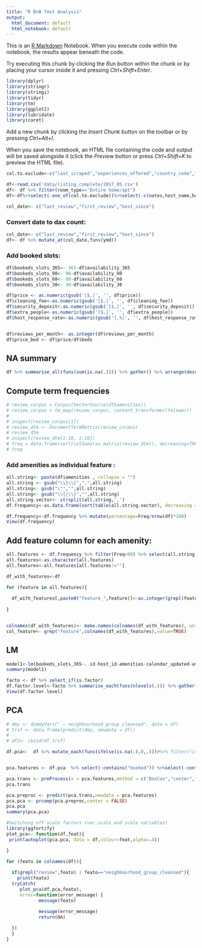 ```yaml
---
title: "R BnB Text Analysis"
output:
  html_document: default
  html_notebook: default
---
```


This is an [R Markdown](http://rmarkdown.rstudio.com) Notebook. When you execute code within the notebook, the results appear beneath the code. 

Try executing this chunk by clicking the *Run* button within the chunk or by placing your cursor inside it and pressing *Ctrl+Shift+Enter*. 

```r
library(dplyr)
library(stringr)
library(stringi)
library(tidyr)
library(tm)
library(ggplot2)
library(lubridate)
library(caret)
```

Add a new chunk by clicking the *Insert Chunk* button on the toolbar or by pressing *Ctrl+Alt+I*.

When you save the notebook, an HTML file containing the code and output will be saved alongside it (click the *Preview* button or press *Ctrl+Shift+K* to preview the HTML file).
```r

col.to.exclude<-c("last_scraped","experiences_offered","country_code","country","requires_license","host_acceptance_rate","calendar_last_scraped","summary","square_feet","has_availability","license","jurisdiction_names","room_type","state","city","smart_location","neighbourhood","neighbourhood_cleansed","host_neighbourhood","market","scrape_id")

df<-read.csv('data/listing_complete/2017_05.csv')
df<- df %>% filter(room_type=='Entire home/apt')
df<-df%>%select(-one_of(col.to.exclude))%>%select(-c(notes,host_name,host_about,interaction,access,neighborhood_overview,house_rules,transit,space,host_thumbnail_url,host_picture_url,host_url,thumbnail_url,medium_url,xl_picture_url,name,description,picture_url,listing_url))%>%select(-one_of(c("zipcode","host_verifications","weekly_price","monthly_price","street","host_location")))

col_date<- c("last_review","first_review","host_since")

```
### Convert date to dax count:
```r
col_date<- c("last_review","first_review","host_since")
df<- df %>% mutate_at(col_date,funs(ymd))
```

### Add booked slots:
```r

df$bookeds_slots_365<- 365-df$availability_365
df$bookeds_slots_90<- 90-df$availability_90
df$bookeds_slots_60<- 60-df$availability_60
df$bookeds_slots_30<- 30-df$availability_30
```


```r
df$price <- as.numeric(gsub('[$,]', '', df$price))
df$cleaning_fee<-as.numeric(gsub('[$,]', '', df$cleaning_fee))
df$security_deposit<-as.numeric(gsub('[$,]', '', df$security_deposit))
df$extra_people<-as.numeric(gsub('[$,]', '', df$extra_people))
df$host_response_rate<-as.numeric(gsub('[,%]', '', df$host_response_rate))


df$reviews_per_month<- as.integer(df$reviews_per_month)
df$price_bed <- df$price/df$beds
```

## NA summary
```r
df %>% summarise_all(funs(sum(is.na(.)))) %>% gather() %>% arrange(desc(value))
```

## Compute term frequencies
```r
# review_corpus = Corpus(VectorSource(df$amenities))
# review_corpus = tm_map(review_corpus, content_transformer(tolower))
# 
# inspect(review_corpus[1])
# review_dtm <- DocumentTermMatrix(review_corpus)
# review_dtm
# inspect(review_dtm[1:10, 1:10])
# freq = data.frame(sort(colSums(as.matrix(review_dtm)), decreasing=TRUE))
# freq
```


### Add amenities as individual feature :
```r
all.string<- paste(df$amenities , collapse = "")
all.string <- gsub("\\}\\{",",",all.string)
all.string<- gsub("\"","",all.string)
all.string<- gsub("\\{|\\}","",all.string)
all.string.vector<- strsplit(all.string,',')
df.frequency<-as.data.frame(sort(table(all.string.vector), decreasing = TRUE))

```

```r

df.frequency<-df.frequency %>% mutate(percentage=Freq/nrow(df)*100)
View(df.frequency)
```

## Add feature column for each amenity:

```r
all.features <- df.frequency %>% filter(Freq<90) %>% select(all.string.vector) %>%  .[["all.string.vector"]]
all.features<-as.character(all.features)
all.features<-all.features[all.features!=""]

df_with_features<-df

for (feature in all.features){
  
  df_with_features[,paste0("feature_",feature)]<-as.integer(grepl(feature, df$amenities))
  
}


colnames(df_with_features)<- make.names(colnames(df_with_features), unique = TRUE)
col_feature<- grep("feature",colnames(df_with_features),value=TRUE)
```



## LM

```r

model1<-lm(bookeds_slots_365~.-id-host_id-amenities-calendar_updated-availability_365-availability_90-availability_60-availability_30-bookeds_slots_90-bookeds_slots_60-bookeds_slots_30 ,data=df_with_features %>% filter(bookeds_slots_365<300 & bookeds_slots_365>20))
summary(model1)
```

```r
facto <- df %>% select_if(is.factor)
df.factor.level<-facto %>% summarise_each(funs(nlevels(.))) %>% gather() %>% arrange(value)
View(df.factor.level)
```

## PCA

```r
# dmy <- dummyVars(" ~ neighbourhood_group_cleansed", data = df)
# trsf <- data.frame(predict(dmy, newdata = df))
# 
# df2<- cbind(df,trsf)

df.pca<-  df %>% mutate_each(funs(ifelse(is.na(.),0,.)))#%>% filter(!is.na(number_of_reviews)) %>% filter(!is.na(first_review))%>% mutate_each(funs(ifelse(is.na(.),0,.)))


pca.features <- df.pca  %>% select(-contains("booked")) %>%select(-contains("availability")) %>% select(-contains("neighbourhood_group_cleansed"))

pca.trans <- preProcess(x = pca.features,method = c("BoxCox","center","scale"))
pca.trans
```
```r
pca.preproc <- predict(pca.trans,newdata = pca.features)
pca.pca <- prcomp(pca.preproc,center = FALSE)
pca.pca
summary(pca.pca)
```
```r
#Switching off scale factors (var.scale and scale variables)
library(ggfortify)
plot_pca<- function(df,feat){
 print(autoplot(pca.pca, data = df,colour=feat,alpha=.4))

}

```


```r

for (feato in colnames(df)){
   
  if(grepl("review",feato) | feato=="neighbourhood_group_cleansed"){
    print(feato)
  tryCatch(
     plot_pca(df.pca,feato),
     error=function(error_message) {
            message(feato)
            
            message(error_message)
            return(NA)

  })
  }
}
  
```


